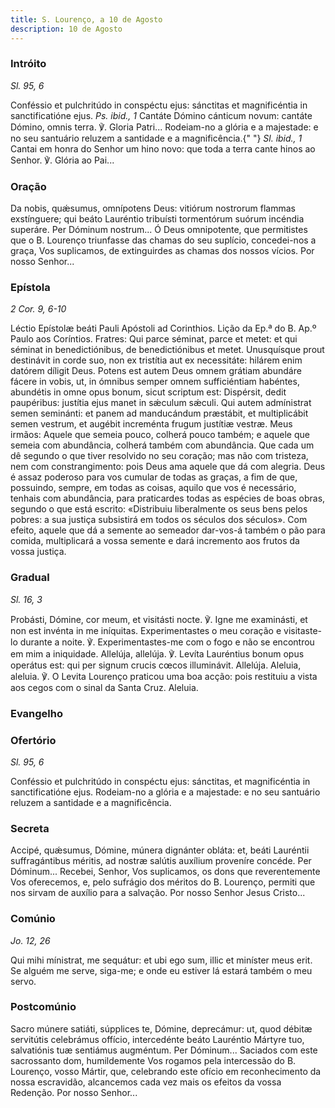 ```yaml
---
title: S. Lourenço, a 10 de Agosto
description: 10 de Agosto
---
```


### Intróito

<em>Sl. 95, 6</em>

<div class="side-by-side not-content">
  <span>
    Conféssio et pulchritúdo in conspéctu ejus: sánctitas et magnificéntia in
    sanctificatióne ejus. <em>Ps. ibid., 1</em> Cantáte Dómino cánticum novum:
    cantáte Dómino, omnis terra. ℣. Gloria Patri... Rodeiam-no a glória e a
    majestade: e no seu santuário reluzem a santidade e a magnificência.{" "}
    <em>Sl. ibid., 1</em> Cantai em honra do Senhor um hino novo: que toda a
    terra cante hinos ao Senhor. ℣. Glória ao Pai...
  </span>
</div>

### Oração

<div class="side-by-side not-content">
  <span>
    Da nobis, quǽsumus, omnípotens Deus: vitiórum nostrorum flammas exstínguere;
    qui beáto Lauréntio tribuísti tormentórum suórum incéndia superáre. Per
    Dóminum nostrum... Ó Deus omnipotente, que permitistes que o B. Lourenço
    triunfasse das chamas do seu suplício, concedei-nos a graça, Vos suplicamos,
    de extinguirdes as chamas dos nossos vícios. Por nosso Senhor...
  </span>
</div>

### Epístola

<em>2 Cor. 9, 6-10</em>

<div class="side-by-side not-content">
  <span>Léctio Epístolæ beáti Pauli Apóstoli ad Corinthios.</span>
  <span>Lição da Ep.ª do B. Ap.º Paulo aos Coríntios.</span>
  <span>
    Fratres: Qui parce séminat, parce et metet: et qui séminat in
    benedictiónibus, de benedictiónibus et metet. Unusquísque prout destinávit
    in corde suo, non ex tristítia aut ex necessitáte: hilárem enim datórem
    díligit Deus. Potens est autem Deus omnem grátiam abundáre fácere in vobis,
    ut, in ómnibus semper omnem sufficiéntiam habéntes, abundétis in omne opus
    bonum, sicut scriptum est: Dispérsit, dedit paupéribus: justítia ejus manet
    in sǽculum sǽculi. Qui autem admínistrat semen seminánti: et panem ad
    manducándum præstábit, et multiplicábit semen vestrum, et augébit increménta
    frugum justítiæ vestræ. Meus irmãos: Aquele que semeia pouco, colherá pouco
    também; e aquele que semeia com abundância, colherá também com abundância.
    Que cada um dê segundo o que tiver resolvido no seu coração; mas não com
    tristeza, nem com constrangimento: pois Deus ama aquele que dá com alegria.
    Deus é assaz poderoso para vos cumular de todas as graças, a fim de que,
    possuindo, sempre, em todas as coisas, aquilo que vos é necessário, tenhais
    com abundância, para praticardes todas as espécies de boas obras, segundo o
    que está escrito: «Distribuiu liberalmente os seus bens pelos pobres: a sua
    justiça subsistirá em todos os séculos dos séculos». Com efeito, aquele que
    dá a semente ao semeador dar-vos-á também o pão para comida, multiplicará a
    vossa semente e dará incremento aos frutos da vossa justiça.
  </span>
</div>

### Gradual

<em>Sl. 16, 3</em>

<div class="side-by-side not-content">
  <span>
    Probásti, Dómine, cor meum, et visitásti nocte. ℣. Igne me examinásti, et
    non est invénta in me iníquitas. Experimentastes o meu coração e
    visitaste-lo durante a noite. ℣. Experimentastes-me com o fogo e não se
    encontrou em mim a iniquidade. Allelúja, allelúja. ℣. Levíta Lauréntius
    bonum opus operátus est: qui per signum crucis cœcos illuminávit. Allelúja.
    Aleluia, aleluia. ℣. O Levita Lourenço praticou uma boa acção: pois
    restituiu a vista aos cegos com o sinal da Santa Cruz. Aleluia.
  </span>
</div>

### Evangelho


<LinkCard
  href="/missal/santos/01-22#evangelho"
  title="S. S. Vicente e Anastácio, Márts."
/>

### Ofertório

<em>Sl. 95, 6</em>

<div class="side-by-side not-content">
  <span>
    Conféssio et pulchritúdo in conspéctu ejus: sánctitas, et magnificéntia in
    sanctificatióne ejus. Rodeiam-no a glória e a majestade: e no seu santuário
    reluzem a santidade e a magnificência.
  </span>
</div>

### Secreta

<div class="side-by-side not-content">
  <span>
    Accipé, quǽsumus, Dómine, múnera dignánter obláta: et, beáti Lauréntii
    suffragántibus méritis, ad nostræ salútis auxílium proveníre concéde. Per
    Dóminum... Recebei, Senhor, Vos suplicamos, os dons que reverentemente Vos
    oferecemos, e, pelo sufrágio dos méritos do B. Lourenço, permiti que nos
    sirvam de auxílio para a salvação. Por nosso Senhor Jesus Cristo...
  </span>
</div>

### Comúnio

<em>Jo. 12, 26</em>

<div class="side-by-side not-content">
  <span>
    Qui mihi mínistrat, me sequátur: et ubi ego sum, illic et miníster meus
    erit. Se alguém me serve, siga-me; e onde eu estiver lá estará também o meu
    servo.
  </span>
</div>

### Postcomúnio

<div class="side-by-side not-content">
  <span>
    Sacro múnere satiáti, súpplices te, Dómine, deprecámur: ut, quod débitæ
    servitútis celebrámus offício, intercedénte beáto Lauréntio Mártyre tuo,
    salvatiónis tuæ sentiámus augméntum. Per Dóminum... Saciados com este
    sacrossanto dom, humildemente Vos rogamos pela intercessão do B. Lourenço,
    vosso Mártir, que, celebrando este ofício em reconhecimento da nossa
    escravidão, alcancemos cada vez mais os efeitos da vossa Redenção. Por nosso
    Senhor...
  </span>
</div>

